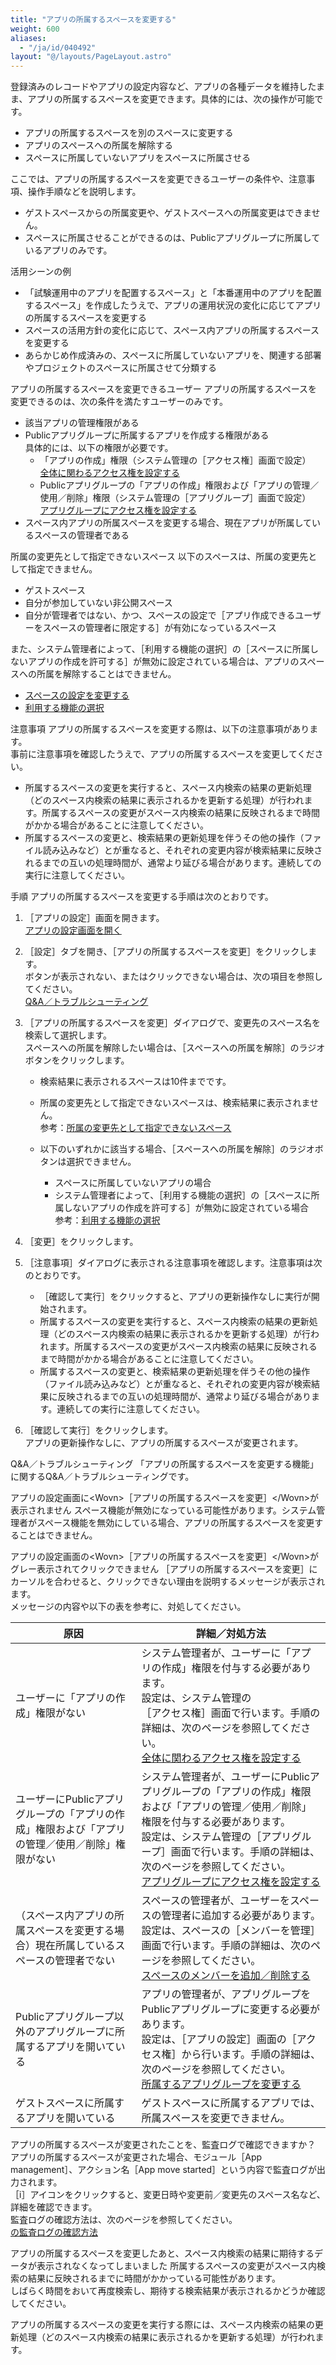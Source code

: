 ```yaml
---
title: "アプリの所属するスペースを変更する"
weight: 600
aliases:
  - "/ja/id/040492"
layout: "@/layouts/PageLayout.astro"
---
```




登録済みのレコードやアプリの設定内容など、アプリの各種データを維持したまま、アプリの所属するスペースを変更できます。具体的には、次の操作が可能です。

* アプリの所属するスペースを別のスペースに変更する
* アプリのスペースへの所属を解除する
* スペースに所属していないアプリをスペースに所属させる

ここでは、アプリの所属するスペースを変更できるユーザーの条件や、注意事項、操作手順などを説明します。

<Note>

* ゲストスペースからの所属変更や、ゲストスペースへの所属変更はできません。
* スペースに所属させることができるのは、Publicアプリグループに所属しているアプリのみです。


</Note>

<Heading id="app_settings_changespace_app_belongsto_60">活用シーンの例</Heading>
* 「試験運用中のアプリを配置するスペース」と「本番運用中のアプリを配置するスペース」を作成したうえで、アプリの運用状況の変化に応じてアプリの所属するスペースを変更する
* スペースの活用方針の変化に応じて、スペース内アプリの所属するスペースを変更する
* あらかじめ作成済みの、スペースに所属していないアプリを、関連する部署やプロジェクトのスペースに所属させて分類する

<Heading id="app_settings_changespace_app_belongsto_10">アプリの所属するスペースを変更できるユーザー</Heading>
アプリの所属するスペースを変更できるのは、次の条件を満たすユーザーのみです。

* 該当アプリの管理権限がある
* Publicアプリグループに所属するアプリを作成する権限がある  
  具体的には、以下の権限が必要です。
  * 「アプリの作成」権限（<Kintone />システム管理の<Wovn>［アクセス権］</Wovn>画面で設定）  
  [<Kintone />全体に関わるアクセス権を設定する](/k/ja/id/040867.html)
  * Publicアプリグループの「アプリの作成」権限および「アプリの管理／使用／削除」権限（<Kintone />システム管理の<Wovn>［アプリグループ］</Wovn>画面で設定）  
   [アプリグループにアクセス権を設定する](/k/ja/id/04025.html)
* スペース内アプリの所属スペースを変更する場合、現在アプリが所属しているスペースの管理者である

<Heading id="app_settings_changespace_app_belongsto_20">所属の変更先として指定できないスペース</Heading>
以下のスペースは、所属の変更先として指定できません。

* ゲストスペース
* 自分が参加していない非公開スペース
* 自分が管理者ではない、かつ、スペースの設定で<Wovn>［アプリ作成できるユーザーをスペースの管理者に限定する］</Wovn>が有効になっているスペース

また、システム管理者によって、<Wovn>［利用する機能の選択］</Wovn>の<Wovn>［スペースに所属しないアプリの作成を許可する］</Wovn>が無効に設定されている場合は、アプリのスペースへの所属を解除することはできません。

<Reference>

* [スペースの設定を変更する](/k/ja/id/040696.html)
* [利用する機能の選択](/k/ja/id/04031.html)


</Reference>

<Heading id="app_settings_changespace_app_belongsto_30">注意事項</Heading>
アプリの所属するスペースを変更する際は、以下の注意事項があります。  
事前に注意事項を確認したうえで、アプリの所属するスペースを変更してください。

* 所属するスペースの変更を実行すると、スペース内検索の結果の更新処理（どのスペース内検索の結果に表示されるかを更新する処理）が行われます。<Wovn></Wovn><Wovn></Wovn>所属するスペースの変更がスペース内検索の結果に反映されるまで時間がかかる場合があることに注意してください。<Wovn></Wovn>
* 所属するスペースの変更と、検索結果の更新処理を伴うその他の操作（ファイル読み込みなど）とが重なると、それぞれの変更内容が検索結果に反映されるまでの互いの処理時間が、通常より延びる場合があります。連続しての実行に注意してください。

<Heading id="app_settings_changespace_app_belongsto_40">手順</Heading>
アプリの所属するスペースを変更する手順は次のとおりです。

1. <Wovn>［アプリの設定］</Wovn>画面を開きます。  
   [アプリの設定画面を開く](/k/ja/id/040473.html)

1. <Wovn>［設定］</Wovn>タブを開き、<Wovn>［アプリの所属するスペースを変更］</Wovn>をクリックします。  
  ボタンが表示されない、またはクリックできない場合は、次の項目を参照してください。  
  [Q&A／トラブルシューティング](#app_settings_changespace_app_belongsto_50)

1. <Wovn>［アプリの所属するスペースを変更］</Wovn>ダイアログで、変更先のスペース名を検索して選択します。  
  スペースへの所属を解除したい場合は、<Wovn>［スペースへの所属を解除］</Wovn>のラジオボタンをクリックします。

   <Note>

   * 検索結果に表示されるスペースは10件までです。
   * 所属の変更先として指定できないスペースは、検索結果に表示されません。  
    参考：[所属の変更先として指定できないスペース](#app_settings_changespace_app_belongsto_20)

   * 以下のいずれかに該当する場合、<Wovn>［スペースへの所属を解除］</Wovn>のラジオボタンは選択できません。
     * スペースに所属していないアプリの場合
     * システム管理者によって、<Wovn>［利用する機能の選択］</Wovn>の<Wovn>［スペースに所属しないアプリの作成を許可する］</Wovn>が無効に設定されている場合  
      参考：[利用する機能の選択](/k/ja/id/04031.html)

  
   </Note>

1. <Wovn>［変更］</Wovn>をクリックします。

1. <Wovn>［注意事項］</Wovn>ダイアログに表示される注意事項を確認します。注意事項は次のとおりです。
   * <Wovn>［確認して実行］</Wovn>をクリックすると、アプリの更新操作なしに実行が開始されます。
   * 所属するスペースの変更を実行すると、スペース内検索の結果の更新処理（どのスペース内検索の結果に表示されるかを更新する処理）が行われます。<Wovn></Wovn><Wovn></Wovn>所属するスペースの変更がスペース内検索の結果に反映されるまで時間がかかる場合があることに注意してください。<Wovn></Wovn>
   * 所属するスペースの変更と、検索結果の更新処理を伴うその他の操作（ファイル読み込みなど）とが重なると、それぞれの変更内容が検索結果に反映されるまでの互いの処理時間が、通常より延びる場合があります。連続しての実行に注意してください。

1. <Wovn>［確認して実行］</Wovn>をクリックします。  
  アプリの更新操作なしに、アプリの所属するスペースが変更されます。

<Heading id="app_settings_changespace_app_belongsto_50">Q&amp;A／トラブルシューティング</Heading>
「アプリの所属するスペースを変更する機能」に関するQ&A／トラブルシューティングです。<Wovn></Wovn>

<Heading level={3} id="app_settings_changespace_app_belongsto_5010">アプリの設定画面に&lt;Wovn&gt;［アプリの所属するスペースを変更］&lt;/Wovn&gt;が表示されません</Heading>
スペース機能が無効になっている可能性があります。システム管理者がスペース機能を無効にしている場合、アプリの所属するスペースを変更することはできません。

<Heading level={3} id="app_settings_changespace_app_belongsto_5020">アプリの設定画面の&lt;Wovn&gt;［アプリの所属するスペースを変更］&lt;/Wovn&gt;がグレー表示されてクリックできません</Heading>
<Wovn>［アプリの所属するスペースを変更］</Wovn>にカーソルを合わせると、クリックできない理由を説明するメッセージが表示されます。  
メッセージの内容や以下の表を参考に、対処してください。

<table>
<thead>
 <tr>
   <th style="width:40%;">原因</th>
   <th style="width:60%;">詳細／対処方法</th>
 </tr>
</thead>
<tbody>
 <tr>
   <td>ユーザーに「アプリの作成」権限がない</td>
   <td>
     システム管理者が、ユーザーに「アプリの作成」権限を付与する必要があります。<br />
     設定は、<Kintone />システム管理の<Wovn>［アクセス権］</Wovn>画面で行います。手順の詳細は、次のページを参照してください。<br />
     <a href="/k/ja/id/040867.html"><Kintone />全体に関わるアクセス権を設定する</a>
   </td>
 </tr>
 <tr>
   <td>ユーザーにPublicアプリグループの「アプリの作成」権限および「アプリの管理／使用／削除」権限がない</td>
   <td>
     システム管理者が、ユーザーにPublicアプリグループの「アプリの作成」権限および「アプリの管理／使用／削除」権限を付与する必要があります。<br />
     設定は、<Kintone />システム管理の<Wovn>［アプリグループ］</Wovn>画面で行います。手順の詳細は、次のページを参照してください。<br />
     <a href="/k/ja/id/04025.html">アプリグループにアクセス権を設定する</a>
   </td>
 </tr>
 <tr>
   <td>（スペース内アプリの所属スペースを変更する場合）現在所属しているスペースの管理者でない</td>
   <td>
     スペースの管理者が、ユーザーをスペースの管理者に追加する必要があります。<br />
     設定は、スペースの<Wovn>［メンバーを管理］</Wovn>画面で行います。手順の詳細は、次のページを参照してください。<br />
     <a href="/k/ja/id/040703.html">スペースのメンバーを追加／削除する</a>
   </td>
 </tr>
 <tr>
   <td>Publicアプリグループ以外のアプリグループに所属するアプリを開いている<Wovn></Wovn></td>
   <td>
     アプリの管理者が、アプリグループをPublicアプリグループに変更する必要があります。<br />
     設定は、<Wovn>［アプリの設定］</Wovn>画面の<Wovn>［アクセス権］</Wovn>から行います。手順の詳細は、次のページを参照してください。<br />
     <a href="/k/ja/id/040592.html">所属するアプリグループを変更する</a>
   </td>
 </tr>
 <tr>
   <td>ゲストスペースに所属するアプリを開いている<Wovn></Wovn></td>
   <td>ゲストスペースに所属するアプリでは、所属スペースを変更できません。</td>
 </tr>
</tbody>
</table>

<Heading level={3} id="app_settings_changespace_app_belongsto_5030">アプリの所属するスペースが変更されたことを、監査ログで確認できますか？</Heading>
アプリの所属するスペースが変更された場合、モジュール<Wovn>［App management］</Wovn>、アクション名<Wovn>［App move started］</Wovn>という内容で監査ログが出力されます。  
<Wovn>［i］</Wovn>アイコンをクリックすると、変更日時や変更前／変更先のスペース名など、詳細を確認できます。  
監査ログの確認方法は、次のページを参照してください。  
[<Kintone />の監査ログの確認方法](/k/ja/id/04054.html)

<Heading level={3} id="app_settings_changespace_app_belongsto_5040">アプリの所属するスペースを変更したあと、スペース内検索の結果に期待するデータが表示されなくなってしまいました</Heading>
所属するスペースの変更がスペース内検索の結果に反映されるまでに時間がかかっている可能性があります。<Wovn></Wovn>  
しばらく時間をおいて再度検索し、期待する検索結果が表示されるかどうか確認してください。

<Note>

アプリの所属するスペースの変更を実行する際には、スペース内検索の結果の更新処理（どのスペース内検索の結果に表示されるかを更新する処理）が行われます。<Wovn></Wovn><Wovn></Wovn>


</Note>
